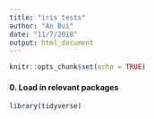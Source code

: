 ```yaml
---
title: "iris tests"
author: "An Bui"
date: "11/7/2018"
output: html_document
---
```


```r
knitr::opts_chunk$set(echo = TRUE)
```
#### 0. Load in relevant packages
```r
library(tidyverse)


```

